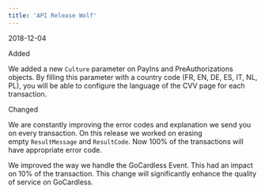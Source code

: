 ```yaml
---  
title: 'API Release Wolf'  
---  
```

<span class="date">2018-12-04</span>  
  
  
<div class="pill pill-green">Added</div>  
  

We added a new `Culture` parameter on PayIns and PreAuthorizations objects. By filling this parameter with a country code (FR, EN, DE, ES, IT, NL, PL), you will be able to configure the language of the CVV page for each transaction.  
<div class="pill pill-blue">Changed</div>
  

We are constantly improving the error codes and explanation we send you on every transaction. On this release we worked on erasing empty `ResultMessage` and `ResultCode`. Now 100% of the transactions will have appropriate error code.  

We improved the way we handle the GoCardless Event. This had an impact on 10% of the transaction. This change will significantly enhance the quality of service on GoCardless.